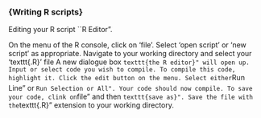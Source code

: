 
<p>
### {Writing R scripts}
Editing your R script ``R Editor".

On the menu of the R console, click on file.
Select open script or new script as appropriate.
Navigate to your working directory and select your texttt{.R} file
A new dialogue box ``texttt{the R editor}" will open up.
Input or select code you wish to compile.
To compile this code, highlight it. Click the edit button on the menu.
Select either ``Run Line" or ``Run Selection or All".
Your code should now compile.
To save your code, clink on ``file" and then ``texttt{save as}".
Save the file with the ``texttt{.R}" extension to your working directory.
